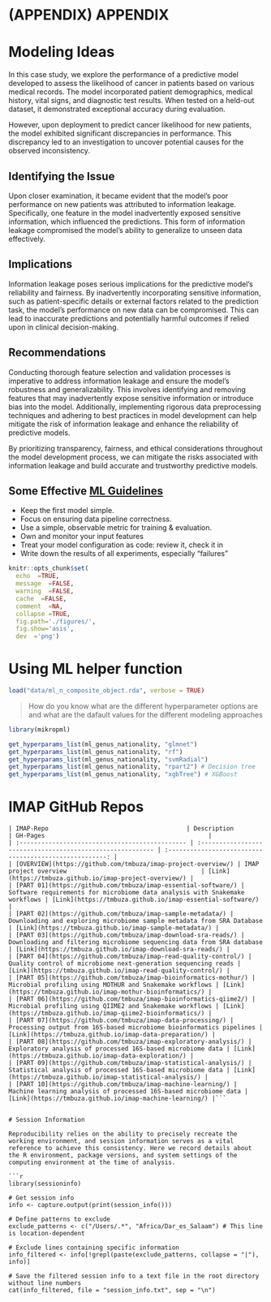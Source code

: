 # (APPENDIX) APPENDIX {-}

# Modeling Ideas

In this case study, we explore the performance of a predictive model developed to assess the likelihood of cancer in patients based on various medical records. The model incorporated patient demographics, medical history, vital signs, and diagnostic test results. When tested on a held-out dataset, it demonstrated exceptional accuracy during evaluation.

However, upon deployment to predict cancer likelihood for new patients, the model exhibited significant discrepancies in performance. This discrepancy led to an investigation to uncover potential causes for the observed inconsistency.

## Identifying the Issue

Upon closer examination, it became evident that the model's poor performance on new patients was attributed to information leakage. Specifically, one feature in the model inadvertently exposed sensitive information, which influenced the predictions. This form of information leakage compromised the model's ability to generalize to unseen data effectively.

## Implications

Information leakage poses serious implications for the predictive model's reliability and fairness. By inadvertently incorporating sensitive information, such as patient-specific details or external factors related to the prediction task, the model's performance on new data can be compromised. This can lead to inaccurate predictions and potentially harmful outcomes if relied upon in clinical decision-making.

## Recommendations

Conducting thorough feature selection and validation processes is imperative to address information leakage and ensure the model's robustness and generalizability. This involves identifying and removing features that may inadvertently expose sensitive information or introduce bias into the model. Additionally, implementing rigorous data preprocessing techniques and adhering to best practices in model development can help mitigate the risk of information leakage and enhance the reliability of predictive models.

By prioritizing transparency, fairness, and ethical considerations throughout the model development process, we can mitigate the risks associated with information leakage and build accurate and trustworthy predictive models.


## Some Effective [ML Guidelines](https://developers.google.com/machine-learning/crash-course/real-world-guidelines)
- Keep the first model simple.
- Focus on ensuring data pipeline correctness.
- Use a simple, observable metric for training & evaluation.
- Own and monitor your input features
- Treat your model configuration as code: review it, check it in
- Write down the results of all experiments, especially "failures"



```r
knitr::opts_chunk$set(
  echo  =TRUE,
  message  =FALSE,
  warning  =FALSE,
  cache  =FALSE,
  comment  =NA,
  collapse =TRUE,
  fig.path='./figures/',
  fig.show='asis',
  dev  ='png')

```


# Using ML helper function
```r
load("data/ml_n_composite_object.rda", verbose = TRUE)
```

> How do you know what are the different hyperparameter options are and what are the dafault values for the different modeling approaches

```r
library(mikropml)

get_hyperparams_list(ml_genus_nationality, "glmnet")
get_hyperparams_list(ml_genus_nationality, "rf")
get_hyperparams_list(ml_genus_nationality, "svmRadial")
get_hyperparams_list(ml_genus_nationality, "rpart2") # Decision tree
get_hyperparams_list(ml_genus_nationality, "xgbTree") # XGBoost

```


# IMAP GitHub Repos

```block

| IMAP-Repo                                      | Description                                               | GH-Pages                                             |
| :---------------------------------------------- | :--------------------------------------------------------- | :-----------------------------------------------------: |
| [OVERVIEW](https://github.com/tmbuza/imap-project-overview/) | IMAP project overview                                     | [Link](https://tmbuza.github.io/imap-project-overview/) |
| [PART 01](https://github.com/tmbuza/imap-essential-software/) | Software requirements for microbiome data analysis with Snakemake workflows | [Link](https://tmbuza.github.io/imap-essential-software/) |
| [PART 02](https://github.com/tmbuza/imap-sample-metadata/) | Downloading and exploring microbiome sample metadata from SRA Database | [Link](https://tmbuza.github.io/imap-sample-metadata/) |
| [PART 03](https://github.com/tmbuza/imap-download-sra-reads/) | Downloading and filtering microbiome sequencing data from SRA database | [Link](https://tmbuza.github.io/imap-download-sra-reads/) |
| [PART 04](https://github.com/tmbuza/imap-read-quality-control/) | Quality control of microbiome next-generation sequencing reads | [Link](https://tmbuza.github.io/imap-read-quality-control/) |
| [PART 05](https://github.com/tmbuza/imap-bioinformatics-mothur/) | Microbial profiling using MOTHUR and Snakemake workflows | [Link](https://tmbuza.github.io/imap-mothur-bioinformatics/) |
| [PART 06](https://github.com/tmbuza/imap-bioinformatics-qiime2/) | Microbial profiling using QIIME2 and Snakemake workflows | [Link](https://tmbuza.github.io/imap-qiime2-bioinformatics/) |
| [PART 07](https://github.com/tmbuza/imap-data-processing/) | Processing output from 16S-based microbiome bioinformatics pipelines | [Link](https://tmbuza.github.io/imap-data-preparation/) |
| [PART 08](https://github.com/tmbuza/imap-exploratory-analysis/) | Exploratory analysis of processed 16S-based microbiome data | [Link](https://tmbuza.github.io/imap-data-exploration/) |
| [PART 09](https://github.com/tmbuza/imap-statistical-analysis/) | Statistical analysis of processed 16S-based microbiome data | [Link](https://tmbuza.github.io/imap-statistical-analysis/) |
| [PART 10](https://github.com/tmbuza/imap-machine-learning/) | Machine learning analysis of processed 16S-based microbiome data | [Link](https://tmbuza.github.io/imap-machine-learning/) |```


# Session Information

Reproducibility relies on the ability to precisely recreate the working environment, and session information serves as a vital reference to achieve this consistency. Here we record details about the R environment, package versions, and system settings of the computing environment at the time of analysis. 

```r
library(sessioninfo)

# Get session info
info <- capture.output(print(session_info()))

# Define patterns to exclude
exclude_patterns <- c("/Users/.*", "Africa/Dar_es_Salaam") # This line is location-dependent

# Exclude lines containing specific information
info_filtered <- info[!grepl(paste(exclude_patterns, collapse = "|"), info)]

# Save the filtered session info to a text file in the root directory without line numbers
cat(info_filtered, file = "session_info.txt", sep = "\n")

```

